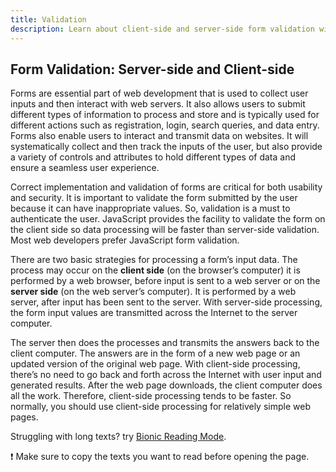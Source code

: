 ```yaml
---
title: Validation
description: Learn about client-side and server-side form validation with JavaScript. Understand the importance of validating user inputs to enhance usability and security in web forms.
---
```


## Form Validation: Server-side and Client-side

Forms are essential part of web development that is used to collect user inputs and then interact with web servers. It also allows users to submit different types of information to process and store and is typically used for different actions such as registration, login, search queries, and data entry. Forms also enable users to interact and transmit data on websites. It will systematically collect and then track the inputs of the user, but also provide a variety of controls and attributes to hold different types of data and ensure a seamless user experience.

Correct implementation and validation of forms are critical for both usability and security. It is important to validate the form submitted by the user because it can have inappropriate values. So, validation is a must to authenticate the user. JavaScript provides the facility to validate the form on the client side so data processing will be faster than server-side validation. Most web developers prefer JavaScript form validation.

There are two basic strategies for processing a form’s input data. The process may occur on the **client side** (on the browser’s computer) it is performed by a web browser, before input is sent to a web server or on the **server side** (on the web server’s computer). It is performed by a web server, after input has been sent to the server. With server-side processing, the form input values are transmitted across the Internet to the server computer.

The server then does the processes and transmits the answers back to the client computer. The answers are in the form of a new web page or an updated version of the original web page. With client-side processing, there’s no need to go back and forth across the Internet with user input and generated results. After the web page downloads, the client computer does all the work. Therefore, client-side processing tends to be faster. So normally, you should use client-side processing for relatively simple web pages.

<Callout>

Struggling with long texts? try [Bionic Reading Mode](https://10015.io/tools/bionic-reading-converter). 

❗ Make sure to copy the texts you want to read before opening the page.

</Callout>

